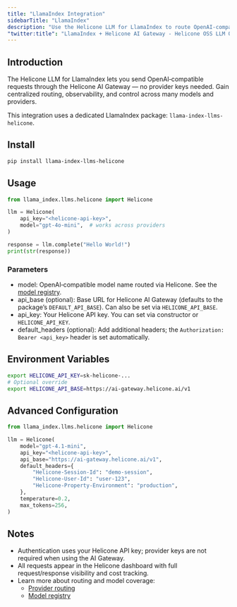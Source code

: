 ```yaml
---
title: "LlamaIndex Integration"
sidebarTitle: "LlamaIndex"
description: "Use the Helicone LLM for LlamaIndex to route OpenAI-compatible requests through the Helicone AI Gateway with full observability."
"twitter:title": "LlamaIndex + Helicone AI Gateway - Helicone OSS LLM Observability"
---
```


## Introduction

The Helicone LLM for LlamaIndex lets you send OpenAI‑compatible requests through the Helicone AI Gateway — no provider keys needed. Gain centralized routing, observability, and control across many models and providers.

<Note>
  This integration uses a dedicated LlamaIndex package: <code>llama-index-llms-helicone</code>.
</Note>

## Install

```bash
pip install llama-index-llms-helicone
```

## Usage

```python
from llama_index.llms.helicone import Helicone

llm = Helicone(
    api_key="<helicone-api-key>",
    model="gpt-4o-mini",  # works across providers
)

response = llm.complete("Hello World!")
print(str(response))
```

### Parameters

- model: OpenAI‑compatible model name routed via Helicone. See the
  <a href="https://www.helicone.ai/models" target="_blank">model registry</a>.
- api_base (optional): Base URL for Helicone AI Gateway (defaults to the package’s `DEFAULT_API_BASE`). Can also be set via `HELICONE_API_BASE`.
- api_key: Your Helicone API key. You can set via constructor or `HELICONE_API_KEY`.
- default_headers (optional): Add additional headers; the `Authorization: Bearer <api_key>` header is set automatically.

## Environment Variables

```bash
export HELICONE_API_KEY=sk-helicone-...
# Optional override
export HELICONE_API_BASE=https://ai-gateway.helicone.ai/v1
```

## Advanced Configuration

```python
from llama_index.llms.helicone import Helicone

llm = Helicone(
    model="gpt-4.1-mini",
    api_key="<helicone-api-key>",
    api_base="https://ai-gateway.helicone.ai/v1",
    default_headers={
        "Helicone-Session-Id": "demo-session",
        "Helicone-User-Id": "user-123",
        "Helicone-Property-Environment": "production",
    },
    temperature=0.2,
    max_tokens=256,
)
```

## Notes

- Authentication uses your Helicone API key; provider keys are not required when using the AI Gateway.
- All requests appear in the Helicone dashboard with full request/response visibility and cost tracking.
- Learn more about routing and model coverage:
  - <a href="/gateway/provider-routing">Provider routing</a>
  - <a href="https://www.helicone.ai/models" target="_blank">Model registry</a>
